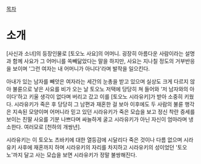 [[목차]]

= 소개 =
[사신과 소녀]의 등장인물로 [토오노 사요]의 어머니. 굉장히 아름다운 사람이라는 설명과 함께 사요가 그 어머니를 쏙빼닮았다는 말을 하지만, 사요는 지나칠 정도의 거부반응을 보이며 '그런 여자는 내 어머니가 아니다'라며 발작을 일으킨다.

아내가 있는 남자를 빼앗은 여자라는 세간의 눈총을 받고 있으며 실상도 크게 다르지 않아 불륜으로 낳은 사요를 비가 오는 날 토오노 저택에 당당히 쳐 들어와 '저 남자와의 아이다'하고 키울 생각이 없다며 버리고 갔고 이를 [토오노 시라유키]가 받아 소중히 키웠다. 시라유키가 죽은 후 당당히 그 남편과 재혼한 걸 보아 이후에도 두 사람의 불륜 행각은 지속된 모양이며 어머니라 믿고 있던 시라유키가 죽은 모습을 보고 정신 착란 증세를 보이는 친딸 사요를 기분 나쁘다며 싸늘하게 굴고 시라유키가 아닌 자신이 엄마라며 냉소한다. 여러모로 [천하의 개쌍년].

시라유키는 이 토오노 츠바키에 대한 열등감에 시달리다 죽은 것이나 다름 없으며 시라유키 사후에 재혼까지 하며 시라유키의 자리를 차지하고 시라유키의 성이었던 '토오노'까지 달고 사는 모습을 보면 시라유키가 정말 불쌍해진다.

